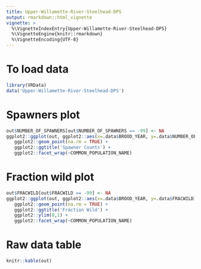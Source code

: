 ```yaml
---
title: Upper-Willamette-River-Steelhead-DPS
output: rmarkdown::html_vignette
vignette: >
  %\VignetteIndexEntry{Upper-Willamette-River-Steelhead-DPS}
  %\VignetteEngine{knitr::rmarkdown}
  %\VignetteEncoding{UTF-8}
---
```


# To load data

```r
library(VRData)
data('Upper-Willamette-River-Steelhead-DPS')
```

# Spawners plot

```r
out$NUMBER_OF_SPAWNERS[out$NUMBER_OF_SPAWNERS == -99] <- NA
ggplot2::ggplot(out, ggplot2::aes(x=.data$BROOD_YEAR, y=.data$NUMBER_OF_SPAWNERS)) +
   ggplot2::geom_point(na.rm = TRUE) +
   ggplot2::ggtitle('Spawner Counts') +
   ggplot2::facet_wrap(~COMMON_POPULATION_NAME)
```

# Fraction wild plot

```r
out$FRACWILD[out$FRACWILD == -99] <- NA
ggplot2::ggplot(out, ggplot2::aes(x=.data$BROOD_YEAR, y=.data$FRACWILD)) +
   ggplot2::geom_point(na.rm = TRUE) +
   ggplot2::ggtitle('Fraction Wild') +
   ggplot2::ylim(0,1) +
   ggplot2::facet_wrap(~COMMON_POPULATION_NAME)
```

# Raw data table

```r
knitr::kable(out)
```

